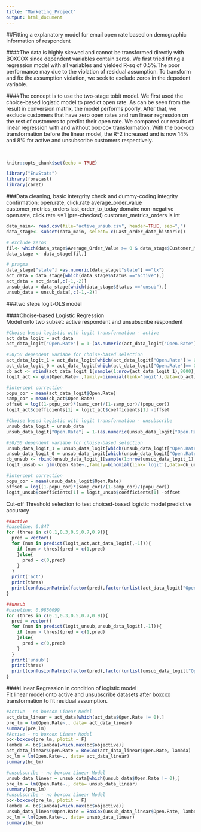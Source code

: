 ```yaml
---
title: "Marketing_Project"
output: html_document
---
```


##Fitting a explanatory model for email open rate based on demographic information of respondent


####The data is highly skewed and cannot be transformed directly with BOXCOX since dependent variables contain zeros. We first tried fitting a regression model with all variables and yielded R-sq of 0.5%.The poor performance may due to the violation of residual assumption. To transform and fix the assumption violation, we seek to exclude zeros in the depedent variable.<br> 

####The concept is to use the two-stage tobit model. We first used the choice-based logistic model to predict open rate. As can be seen from the result in conversion matrix, the model performs poorly. After that, we exclude customers that have zero open rates and run linear regression on the rest of customers to predict their open rate. We compared our results of linear regression with and without box-cox transformation. With the box-cox transformation before the linear model, the R^2 increased and is now 14% and 8% for active and unsubscribe customers respectively. <br>

<br>

```r
knitr::opts_chunk$set(echo = TRUE)
```

```r
library("EnvStats")
library(forecast)
library(caret)
```

###Data cleaning, basic intergrity check and dummy-coding
integrity confirmation: 
open.rate, click.rate average_order_value customer_metrics_orders last_order_to_today 
domain: non-negative
open.rate, click.rate <=1 (pre-checked)
customer_metrics_orders is int

```r

data_main<- read.csv(file="active_unsub.csv", header=TRUE, sep=",")
data_stage<- subset(data_main, select=-c(Last_order_date_historic))

# exclude zeros 
fil<- which(data_stage$Average_Order_Value >= 0 & data_stage$Customer_Metrics_Orders >= 0 & data_stage$Customer_Metrics_Orders %%1 == 0)
data_stage <- data_stage[fil,]

# pragma
data_stage["state"] =as.numeric(data_stage["state"] =="tx") 
act_data = data_stage[which(data_stage$Status =="active"),]
act_data = act_data[,c(-1,-2)]
unsub_data = data_stage[which(data_stage$Status =="unsub"),]
unsub_data = unsub_data[,c(-1,-2)]

```

###two steps logit-OLS model<p>

####Choise-based Logistic Regression<br>
Model onto two subset: active respondent and unsubscribe respondent

```r

#Choise based logistic with logit transformation - active
act_data_logit = act_data
act_data_logit["Open.Rate"] = 1-(as.numeric(act_data_logit["Open.Rate"] ==0))

#50/50 dependent variabe for choise-based selection
act_data_logit_1 = act_data_logit[which(act_data_logit["Open.Rate"]!= 0),]
act_data_logit_0 = act_data_logit[which(act_data_logit["Open.Rate"]== 0),]
cb_act <- rbind(act_data_logit_1[sample(1:nrow(act_data_logit_1),8000),],act_data_logit_0[sample(1:nrow(act_data_logit_0),8000),])
logit_act <- glm(Open.Rate~.,family=binomial(link='logit'),data=cb_act)

#intercept correction
popu_cor = mean(act_data_logit$Open.Rate)
samp_cor = mean(cb_act$Open.Rate)
offset = log((1-popu_cor)*(samp_cor)/(1-samp_cor)/(popu_cor))
logit_act$coefficients[1] = logit_act$coefficients[1] -offset

#Choise based logistic with logit transformation - unsubscribe
unsub_data_logit = unsub_data
unsub_data_logit["Open.Rate"] = 1-(as.numeric(unsub_data_logit["Open.Rate"] ==0))

#50/50 dependent variabe for choise-based selection
unsub_data_logit_1 = unsub_data_logit[which(unsub_data_logit["Open.Rate"]!= 0),]
unsub_data_logit_0 = unsub_data_logit[which(unsub_data_logit["Open.Rate"]== 0),]
cb_unsub <- rbind(unsub_data_logit_1[sample(1:nrow(unsub_data_logit_1),83),],unsub_data_logit_0[sample(1:nrow(unsub_data_logit_0),83),])
logit_unsub <- glm(Open.Rate~.,family=binomial(link='logit'),data=cb_unsub)

#intercept correction
popu_cor = mean(unsub_data_logit$Open.Rate)
offset = log((1-popu_cor)*(samp_cor)/(1-samp_cor)/(popu_cor))
logit_unsub$coefficients[1] = logit_unsub$coefficients[1] -offset

```
<p>
Cut-off Threshold selection to test choiced-based logistic model predictive accuracy
```r

##active
#baseline: 0.847
for (thres in c(0.1,0.3,0.5,0.7,0.9)){
  pred = vector()
  for (num in predict(logit_act,act_data_logit[,-1])){
    if (num > thres){pred = c(1,pred)
    }else{
      pred = c(0,pred)
    }
  }
  print('act')
  print(thres)
  print(confusionMatrix(factor(pred),factor(unlist(act_data_logit["Open.Rate"]))))
}

##unsub
#baseline: 0.9850099
for (thres in c(0.1,0.3,0.5,0.7,0.9)){
  pred = vector()
  for (num in predict(logit_unsub,unsub_data_logit[,-1])){
    if (num > thres){pred = c(1,pred)
    }else{
      pred = c(0,pred)
    }
  }
  print('unsub')
  print(thres)
  print(confusionMatrix(factor(pred),factor(unlist(unsub_data_logit["Open.Rate"]))))
}

```

####Linear Regression in condition of logistic model<br>
Fit linear model onto active and unsubscribe datasets after boxcox transformation to fit residual assumption. 
```r

#Active - no boxcox Linear Model
act_data_linear = act_data[which(act_data$Open.Rate != 0),]
pre_lm = lm(Open.Rate~., data= act_data_linear)
summary(pre_lm)
#Active - no boxcox Linear Model
bc<-boxcox(pre_lm, plotit = F)
lambda <- bc$lambda[which.max(bc$objective)]
act_data_linear$Open.Rate = BoxCox(act_data_linear$Open.Rate, lambda)
bc_lm = lm(Open.Rate~., data= act_data_linear)
summary(bc_lm)

#unsubscribe - no boxcox Linear Model
unsub_data_linear = unsub_data[which(unsub_data$Open.Rate != 0),]
pre_lm = lm(Open.Rate~., data= unsub_data_linear)
summary(pre_lm)
#unsubscribe - no boxcox Linear Model
bc<-boxcox(pre_lm, plotit = F)
lambda <- bc$lambda[which.max(bc$objective)]
unsub_data_linear$Open.Rate = BoxCox(unsub_data_linear$Open.Rate, lambda)
bc_lm = lm(Open.Rate~., data= unsub_data_linear)
summary(bc_lm)

```



